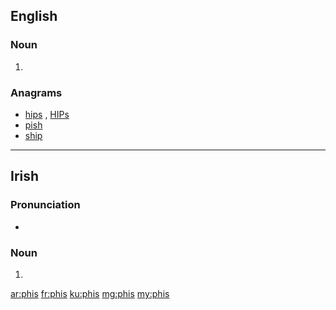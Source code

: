 ==English==

===Noun===
{{head|en}}

# {{plural of|phi}}

===Anagrams===
* [[hips#English|hips]] , [[HIPs#English|HIPs]]
* [[pish#English|pish]]
* [[ship#English|ship]]

----
==Irish==

===Pronunciation===
* {{IPA|[fʲɪʃ]|lang=ga}}

===Noun===
{{head|ga|noun form|g=f}}

# {{mutation of|pis|lang=ga}}

[[ar:phis]]
[[fr:phis]]
[[ku:phis]]
[[mg:phis]]
[[my:phis]]